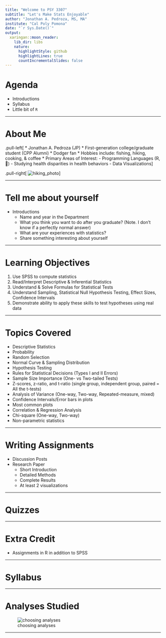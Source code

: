 ```yaml
---
title: "Welcome to PSY 3307"
subtitle: "Let's Make Stats Enjoyable"
author: "Jonathan A. Pedroza, MS, MA"
institute: "Cal Poly Pomona"
date: "`r Sys.Date()`"
output:
  xaringan::moon_reader:
    lib_dir: libs
    nature:
      highlightStyle: github
      highlightLines: true
      countIncrementalSlides: false
---
```


# Agenda

* Introductions
* Syllabus
* Little bit of `R`

---

# About Me

.pull-left[
* Jonathan A. Pedroza (JP)
* First-generation college/graduate student (CPP Alumni)
* Dodger fan
* Hobbies include: fishing, hiking, cooking, & coffee
* Primary Areas of Interest:
  - Programming Languages (R, 🐍)
  - Studying health disparities in health behaviors
  - Data Visualizations
]

.pull-right[
![hiking_photo](C:/Users/cpppe/Desktop/github_projects/cpp_3307/class_schedule/images/jp_ko_hiking.jpg)
]

---

# Tell me about yourself

* Introductions
  - Name and year in the Department
  - What you think you want to do after you graduate? (Note. I don't know if a perfectly normal answer)
  - What are your experiences with statistics?
  - Share something interesting about yourself

---

# Learning Objectives

1. Use SPSS to compute statistics
2. Read/Interpret Descriptive & Inferential Statistics
3. Understand & Solve Formulas for Statistical Tests
4. Understand Sampling, Statistical Null Hypothesis Testing, Effect Sizes, Confidence Intervals
5. Demonstrate ability to apply these skills to test hypotheses using real data

---

# Topics Covered

* Descriptive Statistics
* Probability
* Random Selection 
* Normal Curve & Sampling Distribution
* Hypothesis Testing
* Rules for Statistical Decisions (Types I and II Errors)
* Sample Size Importance (One- vs Two-tailed Tests)
* Z-scores, z-ratio, and t-ratio (single group, independent group, paired = All the t-tests)
* Analysis of Variance (One-way, Two-way, Repeated-measure, mixed)
* Confidence Intervals/Error bars in plots
* Most common plots
* Correlation & Regression Analysis
* Chi-square (One-way, Two-way)
* Non-parametric statistics

---

# Writing Assignments

* Discussion Posts
* Research Paper
  - Short Introduction
  - Detailed Methods
  - Complete Results
  - At least 2 visualizations

---

# Quizzes


---

# Extra Credit

* Assignments in R in addition to SPSS

---



# Syllabus


---

# Analyses Studied

![choosing analyses](images/field_choosing_analyses.jpg)


---


